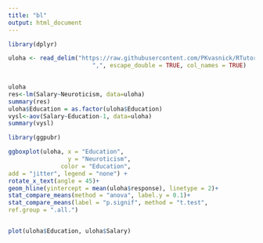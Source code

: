 ---
title: "bl"
output: html_document
---

```{r}
library(dplyr)

uloha <- read_delim("https://raw.githubusercontent.com/PKvasnick/RTutorial/master/data/Neuro.csv", 
                        ",", escape_double = TRUE, col_names = TRUE) 
                       

uloha
res<-lm(Salary~Neuroticism, data=uloha)
summary(res)
uloha$Education = as.factor(uloha$Education)
vysl<-aov(Salary~Education-1, data=uloha)
summary(vysl)

library(ggpubr)

ggboxplot(uloha, x = "Education", 
                 y = "Neuroticism",
               color = "Education",
add = "jitter", legend = "none") +
rotate_x_text(angle = 45)+
geom_hline(yintercept = mean(uloha$response), linetype = 2)+
stat_compare_means(method = "anova", label.y = 0.1)+
stat_compare_means(label = "p.signif", method = "t.test",
ref.group = ".all.")


plot(uloha$Education, uloha$Salary)
```

